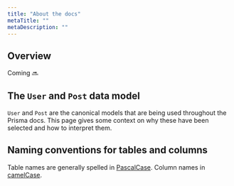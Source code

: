 ```yaml
---
title: "About the docs"
metaTitle: ""
metaDescription: ""
---
```


## Overview

Coming 🔜

## The `User` and `Post` data model 

`User` and `Post` are the canonical models that are being used throughout the Prisma docs. This page gives some context on why these have been selected and how to interpret them.

## Naming conventions for tables and columns

Table names are generally spelled in [PascalCase](). Column names in [camelCase]().
